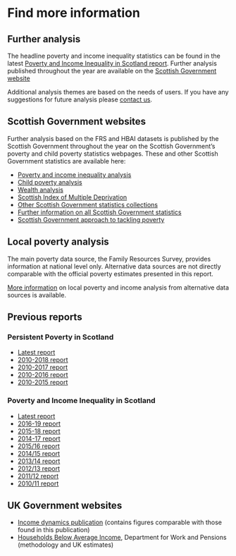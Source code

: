 # Find more information

## Further analysis

The headline poverty and income inequality statistics can be found in the latest [Poverty and Income Inequality in Scotland report](./). Further analysis published throughout the year are available on the [Scottish Government website](www.gov.scot/collections/poverty-and-income-inequality-statistics/)

Additional analysis themes are based on the needs of users. If you have any suggestions for future analysis please [contact us](#contact).

## Scottish Government websites

Further analysis based on the FRS and HBAI datasets is published by the Scottish Government throughout the year on the Scottish Government's poverty and child poverty statistics webpages. These and other Scottish Government  statistics are available here:

- [Poverty and income inequality analysis](www.gov.scot/collections/poverty-and-income-inequality-statistics/)
- [Child poverty analysis](www.gov.scot/collections/child-poverty-statistics/)
- [Wealth analysis](www.gov.scot/collections/wealth-statistics/)
- [Scottish Index of Multiple Deprivation](www.gov.scot/simd)
- [Other Scottish Government statistics collections](www.gov.scot/collections/scottish-government-statistics/)
- [Further information on all Scottish Government statistics](www.gov.scot/topics/statistics/)
- [Scottish Government approach to tackling poverty](www.gov.scot/policies/poverty-and-social-justice/)

## Local poverty analysis

The main poverty data source, the Family Resources Survey, provides information at national level only. Alternative data sources are not directly comparable with the official poverty estimates presented in this report.

[More information](https://www.gov.scot/collections/poverty-and-income-inequality-statistics/#localstatistics) on local poverty and income analysis from alternative data sources is available.

## Previous reports

### Persistent Poverty in Scotland

- [Latest report](persistent.html)
- [2010-2018 report](www.gov.scot/publications/persistent-poverty-scotland-2010-2018/)
- [2010-2017 report](www.gov.scot/publications/persistent-poverty-scotland-2010-2017/)
- [2010-2016 report](www.gov.scot/publications/persistent-poverty-scotland-2010-2016/)
- [2010-2015 report](www.gov.scot/publications/persistent-poverty-scotland-2010-2015/)

### Poverty and Income Inequality in Scotland

- [Latest report](./)
- [2016-19 report](www.gov.scot/publications/poverty-income-inequality-scotland-2016-19/)
- [2015-18 report](www.gov.scot/publications/poverty-income-inequality-scotland-2015-18/)
- [2014-17 report](www.gov.scot/publications/poverty-income-inequality-scotland-2014-17/)
- [2015/16 report](www.gov.scot/publications/poverty-income-inequality-scotland-2015-16/)
- [2014/15 report](www.gov.scot/publications/poverty-income-inequality-scotland-2014-15/)
- [2013/14 report](www.gov.scot/publications/poverty-income-inequality-scotland-2013-14/)
- [2012/13 report](www.gov.scot/publications/poverty-income-inequality-scotland-2012-13/)
- [2011/12 report](www.gov.scot/publications/poverty-income-inequality-scotland-2011-12/)
- [2010/11 report](www.gov.scot/publications/poverty-income-inequality-scotland-2010-11/)

## UK Government websites

- [Income dynamics publication](www.gov.uk/government/statistics/income-dynamics-experimental) (contains figures comparable with those found in this publication)
- [Households Below Average Income](www.gov.uk/government/collections/households-below-average-income-hbai--2), Department for Work and Pensions (methodology and UK estimates)
